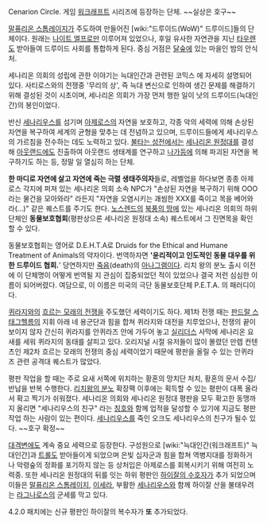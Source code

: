 Cenarion Circle. 게임 [[워크래프트]] 시리즈에 등장하는 단체. ~~실상은 호구~~

[[말퓨리온 스톰레이지]]가 주도하여 만들어진 [wiki:"드루이드(WoW)" 드루이드]들의 단체이다. 원래는 [[나이트 엘프]]로만 이루어져 있었으나, 후일 유사한 자연관을 지닌 [[타우렌]]도 받아들여 드루이드 사회를 통합하게 된다. 중심 거점은 [[달숲]]에 있는 마을인 밤의 안식처.

세나리온 의회의 성립에 관한 이야기는 늑대인간과 관련된 코믹스 <Curse of the Worgen>에 자세히 설명되어 있다. 사티로스와의 전쟁중 '무리의 상', 즉 늑대 변신으로 인하여 생긴 문제를 해결하기 위해 결성된 것이 시초이며, 세나리온 의회가 가장 먼저 행한 일이 낫의 드루이드(늑대인간)의 봉인이었다.

반신 [[세나리우스]]를 섬기며 [[아제로스]]의 자연을 보호하고, 각종 악의 세력에 의해 손상된 자연을 복구하여 세계의 균형을 맞추는 데 전념하고 있으며, 드루이드들에게 세나리우스의 가르침을 전수하는 데도 노력하고 있다. [[불타는 성전]]에서는  [[세나리온 원정대]]를 결성해 [[아웃랜드]]에도 진출하여 아웃랜드 생태계를 연구하고 [[나가]]등에 의해 파괴된 자연을 복구하기도 하는 등, 정말 일 열심히 하는 단체.

'''한 마디로 자연에 살고 자연에 죽는 극렬 생태주의자'''들로, 레벨업을 하다보면 종종 아제로스 각지에 퍼져 있는 세나리온 의회 소속 NPC가 "손상된 자연을 복구하기 위해 OOO라는 물건을 모아와라" 라든지 "자연을 오염시키는 괘씸한 XXX를 죽이고 목을 베어와라(…)" 같은 퀘스트를 주기도 한다. [[노스렌드]]의 [[북풍의 땅]]에 있는 세나리온 의회의 하위 단체인 '''동물보호협회'''(평판상으론 세나리온 원정대 소속) 퀘스트에서 그 진면목을 확인할 수 있다.

동물보호협회는 영어로 D.E.H.T.A로 Druids for the Ethical and Humane Treatment of Animals의 약자이다. 번역하자면 ''''윤리적이고 인도적인 동물 대우를 위한 드루이드 협회.'''' 당연하지만 [[죽음]](death)의 [[아나그램]]이다. 리치 왕의 분노 출시 이전에 이 단체명이 어떻게 번역될 지 관심이 집중되었던 적이 있었으나 결국 저런 심심한 이름이 되어버렸다. 여담으로, 이 이름은 미국의 극단 동물보호단체 P.E.T.A. 의 패러디이다.

[[퀴라지]]와의 [[흐르는 모래의 전쟁]]을 주도했던 세력이기도 하다. 제1차 전쟁 때는 [[판드랄 스태그헬름]]의 지휘 아래 네 용군단과 힘을 합쳐 퀴라지와 대전을 치루었으나, 전쟁의 끝이 보이지 않자 간신히 퀴라지를 안퀴라즈 안에 가두어 놓고 [[실리더스]] 사막에 세나리온 요새를 세워 퀴라지의 동태를 살피고 있다. 오리지널 시절 유저들이 많이 몰렸던 만렙 컨텐츠인 제2차 흐르는 모래의 전쟁의 중심 세력이었기 때문에 평판을 올릴 수 있는 안퀴라즈 관련 공격대 퀘스트가 많았다. 

평판 작업을 할 때는 주로 요새 서쪽에 위치하는 황혼의 망치단 처치, 황혼의 문서 수집/반납을 반복 수행한다. [[리치왕의 분노]] 확장팩 이후에는 획득할 수 있는 평판이 대폭 올라서 확고 찍기가 쉬워졌다. 세나리온 의회와 세나리온 원정대 평판을 모두 확고한 동맹까지 올리면 "세나리우스의 친구" 라는 [[칭호]]와 함께 업적을 달성할 수 있기에 지금도 평판작업 하는 사람이 있는 편이다. [[세나리우스]]를 죽인 오크도 세나리우스의 친구가 될수 있다. ~~호구 확정~~

[[대격변]]에도 계속 중요 세력으로 등장한다. 구성원으로 [wiki:"늑대인간(워크래프트)" 늑대인간]과 [[트롤]]도 받아들이게 되었으며 은빛 십자군과 힘을 합쳐 역병지대를 정화하거나 악령숲의 정화를 포기하지 않는 등 상처입은 아제로스를 회복시키기 위해 여전히 노력중. 또한 세나리온 원정대의 뒤를 잇는 하위 평판인 [[하이잘의 수호자]]가 추가 되었으며 이들은 [[말퓨리온 스톰레이지]], [[이세라]], 부활한 [[세나리우스]]와 함께 하이잘 산을 불태우려는 [[라그나로스]]의 군세를 막고 있다.

4.2.0 패치에는 신규 평판인 하이잘의 복수자가 '''또''' 추가되었다.
